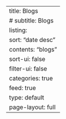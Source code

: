 ---
title: Blogs
# subtitle: Blogs
listing:
  sort: "date desc"
  contents: "blogs"
  sort-ui: false
  filter-ui: false
  categories: true
  feed: true
  type: default
page-layout: full
---